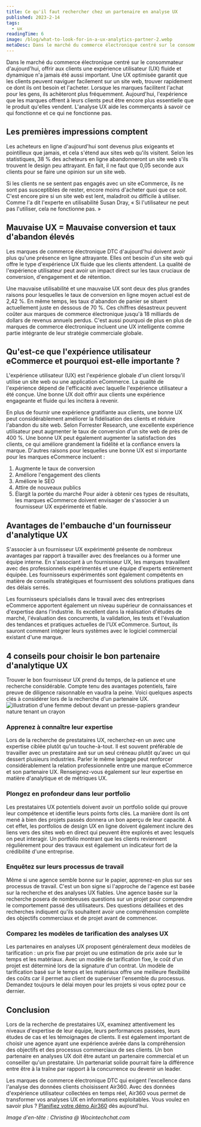 ```yaml
---
title: Ce qu'il faut rechercher chez un partenaire en analyse UX
published: 2023-2-14
tags:
  - ux
readingTime: 6
image: /blog/what-to-look-for-in-a-ux-analytics-partner-2.webp
metaDesc: Dans le marché du commerce électronique centré sur le consommateur d'aujourd'hui, offrir aux clients une expérience utilisateur (UX) fluide et dynamique n'a jamais été aussi important. Une UX optimisée garantit que les clients peuvent naviguer facilement sur un site web, trouver rapidement ce dont ils ont besoin et l'acheter.
---
```


Dans le marché du commerce électronique centré sur le consommateur d'aujourd'hui, offrir aux clients une expérience utilisateur (UX) fluide et dynamique n'a jamais été aussi important. Une UX optimisée garantit que les clients peuvent naviguer facilement sur un site web, trouver rapidement ce dont ils ont besoin et l'acheter. Lorsque les marques facilitent l'achat pour les gens, ils achèteront plus fréquemment. Aujourd'hui, l'expérience que les marques offrent à leurs clients peut être encore plus essentielle que le produit qu'elles vendent. L'analyse UX aide les commerçants à savoir ce qui fonctionne et ce qui ne fonctionne pas.

## Les premières impressions comptent

Les acheteurs en ligne d'aujourd'hui sont devenus plus exigeants et pointilleux que jamais, et cela s'étend aux sites web qu'ils visitent. Selon les statistiques, 38 % des acheteurs en ligne abandonneront un site web s'ils trouvent le design peu attrayant. En fait, il ne faut que 0,05 seconde aux clients pour se faire une opinion sur un site web.

Si les clients ne se sentent pas engagés avec un site eCommerce, ils ne sont pas susceptibles de rester, encore moins d'acheter quoi que ce soit. C'est encore pire si un site web est lent, maladroit ou difficile à utiliser. Comme l'a dit l'experte en utilisabilité Susan Dray, « Si l'utilisateur ne peut pas l'utiliser, cela ne fonctionne pas. »

## Mauvaise UX = Mauvaise conversion et taux d'abandon élevés

Les marques de commerce électronique DTC d'aujourd'hui doivent avoir plus qu'une présence en ligne attrayante. Elles ont besoin d'un site web qui offre le type d'expérience UX fluide que les clients attendent. La qualité de l'expérience utilisateur peut avoir un impact direct sur les taux cruciaux de conversion, d'engagement et de rétention.

Une mauvaise utilisabilité et une mauvaise UX sont deux des plus grandes raisons pour lesquelles le taux de conversion en ligne moyen actuel est de 2,42 %. En même temps, les taux d'abandon de panier se situent actuellement juste en dessous de 70 %. Ces chiffres désastreux peuvent coûter aux marques de commerce électronique jusqu'à 18 milliards de dollars de revenus annuels perdus. C'est aussi pourquoi de plus en plus de marques de commerce électronique incluent une UX intelligente comme partie intégrante de leur stratégie commerciale globale.

<BlogInnerCardWrapper slug='how-to-reduce-annoying-checkout-form-fills' />

## Qu'est-ce que l'expérience utilisateur eCommerce et pourquoi est-elle importante ?

L'expérience utilisateur (UX) est l'expérience globale d'un client lorsqu'il utilise un site web ou une application eCommerce. La qualité de l'expérience dépend de l'efficacité avec laquelle l'expérience utilisateur a été conçue. Une bonne UX doit offrir aux clients une expérience engageante et fluide qui les incitera à revenir.

En plus de fournir une expérience gratifiante aux clients, une bonne UX peut considérablement améliorer la fidélisation des clients et réduire l'abandon du site web. Selon Forrester Research, une excellente expérience utilisateur peut augmenter le taux de conversion d'un site web de près de 400 %. Une bonne UX peut également augmenter la satisfaction des clients, ce qui améliore grandement la fidélité et la confiance envers la marque. D'autres raisons pour lesquelles une bonne UX est si importante pour les marques eCommerce incluent :

1. Augmente le taux de conversion
2. Améliore l'engagement des clients
3. Améliore le SEO
4. Attire de nouveaux publics
5. Élargit la portée du marché
   Pour aider à obtenir ces types de résultats, les marques eCommerce doivent envisager de s'associer à un fournisseur UX expérimenté et fiable.

<BlogInnerCardWrapper slug='investing-in-paid-media-vs-investing-in-cro' />

## Avantages de l'embauche d'un fournisseur d'analytique UX

S'associer à un fournisseur UX expérimenté présente de nombreux avantages par rapport à travailler avec des freelances ou à former une équipe interne. En s'associant à un fournisseur UX, les marques travaillent avec des professionnels expérimentés et une équipe d'experts entièrement équipée. Les fournisseurs expérimentés sont également compétents en matière de conseils stratégiques et fournissent des solutions pratiques dans des délais serrés.

Les fournisseurs spécialisés dans le travail avec des entreprises eCommerce apportent également un niveau supérieur de connaissances et d'expertise dans l'industrie. Ils excellent dans la réalisation d'études de marché, l'évaluation des concurrents, la validation, les tests et l'évaluation des tendances et pratiques actuelles de l'UX eCommerce. Surtout, ils sauront comment intégrer leurs systèmes avec le logiciel commercial existant d'une marque.

## 4 conseils pour choisir le bon partenaire d'analytique UX

Trouver le bon fournisseur UX prend du temps, de la patience et une recherche considérable. Compte tenu des avantages potentiels, faire preuve de diligence raisonnable en vaudra la peine. Voici quelques aspects clés à considérer lors de la recherche d'un partenaire UX.
![illustration d'une femme debout devant un presse-papiers grandeur nature tenant un crayon](/blog/what-to-look-for-in-a-ux-analytics-partner-1.webp)

### Apprenez à connaître leur expertise

Lors de la recherche de prestataires UX, recherchez-en un avec une expertise ciblée plutôt qu'un touche-à-tout. Il est souvent préférable de travailler avec un prestataire axé sur un seul créneau plutôt qu'avec un qui dessert plusieurs industries. Parler le même langage peut renforcer considérablement la relation professionnelle entre une marque eCommerce et son partenaire UX. Renseignez-vous également sur leur expertise en matière d'analytique et de métriques UX.

### Plongez en profondeur dans leur portfolio

Les prestataires UX potentiels doivent avoir un portfolio solide qui prouve leur compétence et identifie leurs points forts clés. La manière dont ils ont mené à bien des projets passés donnera un bon aperçu de leur capacité. À cet effet, les portfolios de design UX en ligne doivent également inclure des liens vers des sites web en direct qui peuvent être explorés et avec lesquels on peut interagir. Un portfolio montrant que les clients reviennent régulièrement pour des travaux est également un indicateur fort de la crédibilité d'une entreprise.

### Enquêtez sur leurs processus de travail

Même si une agence semble bonne sur le papier, apprenez-en plus sur ses processus de travail. C'est un bon signe si l'approche de l'agence est basée sur la recherche et des analyses UX fiables. Une agence basée sur la recherche posera de nombreuses questions sur un projet pour comprendre le comportement passé des utilisateurs. Des questions détaillées et des recherches indiquent qu'ils souhaitent avoir une compréhension complète des objectifs commerciaux et de projet avant de commencer.

### Comparez les modèles de tarification des analyses UX

Les partenaires en analyses UX proposent généralement deux modèles de tarification : un prix fixe par projet ou une estimation de prix axée sur le temps et les matériaux. Avec un modèle de tarification fixe, le coût d'un projet est déterminé lors de la signature d'un contrat. Un modèle de tarification basé sur le temps et les matériaux offre une meilleure flexibilité des coûts car il permet au client de superviser l'ensemble du processus. Demandez toujours le délai moyen pour les projets si vous optez pour ce dernier.

## Conclusion

Lors de la recherche de prestataires UX, examinez attentivement les niveaux d'expertise de leur équipe, leurs performances passées, leurs études de cas et les témoignages de clients. Il est également important de choisir une agence ayant une expérience avérée dans la compréhension des objectifs et des processus commerciaux de ses clients. Un bon partenaire en analyses UX doit être autant un partenaire commercial et un conseiller qu'un prestataire. Un partenariat solide pourrait faire la différence entre être à la traîne par rapport à la concurrence ou devenir un leader.

Les marques de commerce électronique DTC qui exigent l'excellence dans l'analyse des données clients choisissent Air360. Avec des données d'expérience utilisateur collectées en temps réel, Air360 vous permet de transformer vos analyses UX en informations exploitables. Vous voulez en savoir plus ? [Planifiez votre démo Air360](/en/request-demo/) dès aujourd'hui.

_Image d'en-tête : Christina @ Wocintechchat.com_
